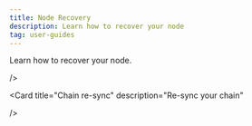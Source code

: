 ```yaml
---
title: Node Recovery
description: Learn how to recover your node
tag: user-guides
---
```


Learn how to recover your node.

  <Cards>
  <Card
    title="Recovery Options"
    description="The different ways to recover your node"

/>

  <Card
    title="Chain re-sync"
    description="Re-sync your chain"

/>

  <Card
    title="Restoring your backup"
    description="Restore your backup"
  />
  <Card
    title="Importing your seed phrase"
    description="Import your seed phrase"
  />
</Cards>
